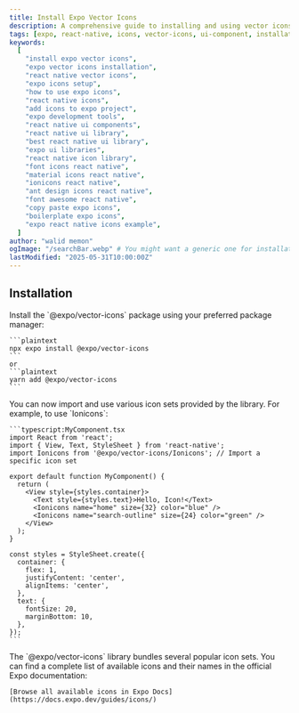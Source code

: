 ```yaml
---
title: Install Expo Vector Icons
description: A comprehensive guide to installing and using vector icons from the `@expo/vector-icons` library in your React Native Expo projects.
tags: [expo, react-native, icons, vector-icons, ui-component, installation]
keywords:
  [
    "install expo vector icons",
    "expo vector icons installation",
    "react native vector icons",
    "expo icons setup",
    "how to use expo icons",
    "react native icons",
    "add icons to expo project",
    "expo development tools",
    "react native ui components",
    "react native ui library",
    "best react native ui library",
    "expo ui libraries",
    "react native icon library",
    "font icons react native",
    "material icons react native",
    "ionicons react native",
    "ant design icons react native",
    "font awesome react native",
    "copy paste expo icons",
    "boilerplate expo icons",
    "expo react native icons example",
  ]
author: "walid memon"
ogImage: "/searchBar.webp" # You might want a generic one for installation guides
lastModified: "2025-05-31T10:00:00Z"
---
```


## Installation

<Stepper>
  <StepperItem title="Step 1: Install the package">
    Install the `@expo/vector-icons` package using your preferred package manager:

    ```plaintext
    npx expo install @expo/vector-icons
    ```
    or
    ```plaintext
    yarn add @expo/vector-icons
    ```
  </StepperItem>

  <StepperItem title="Step 2: Use an Icon in Your Component">
    You can now import and use various icon sets provided by the library. For example, to use `Ionicons`:

    ```typescript:MyComponent.tsx
    import React from 'react';
    import { View, Text, StyleSheet } from 'react-native';
    import Ionicons from '@expo/vector-icons/Ionicons'; // Import a specific icon set

    export default function MyComponent() {
      return (
        <View style={styles.container}>
          <Text style={styles.text}>Hello, Icon!</Text>
          <Ionicons name="home" size={32} color="blue" />
          <Ionicons name="search-outline" size={24} color="green" />
        </View>
      );
    }

    const styles = StyleSheet.create({
      container: {
        flex: 1,
        justifyContent: 'center',
        alignItems: 'center',
      },
      text: {
        fontSize: 20,
        marginBottom: 10,
      },
    });
    ```
  </StepperItem>

  <StepperItem title="Step 3: Explore More Icons">
    The `@expo/vector-icons` library bundles several popular icon sets. You can find a complete list of available icons and their names in the official Expo documentation:

    [Browse all available icons in Expo Docs](https://docs.expo.dev/guides/icons/)
  </StepperItem>
</Stepper>